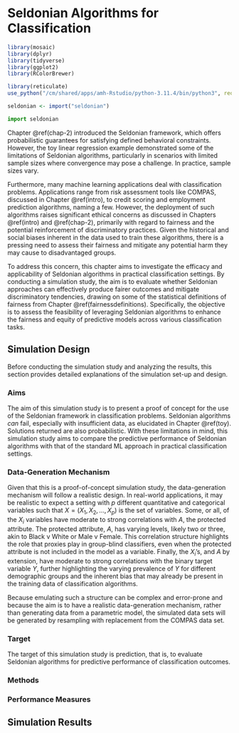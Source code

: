 # Seldonian Algorithms for Classification {#chap-3}

```r
library(mosaic)
library(dplyr)
library(tidyverse)
library(ggplot2)
library(RColorBrewer)
```

```r
library(reticulate)
use_python("/cm/shared/apps/amh-Rstudio/python-3.11.4/bin/python3", required = TRUE)
```

```r
seldonian <- import("seldonian")
```

```python
import seldonian
```

Chapter \@ref(chap-2) introduced the Seldonian framework, which offers probabilistic guarantees for satisfying defined behavioral constraints. However, the toy linear regression example demonstrated some of the limitations of Seldonian algorithms, particularly in scenarios with limited sample sizes where convergence may pose a challenge. In practice, sample sizes vary. 

Furthermore, many machine learning applications deal with classification problems. Applications range from risk assessment tools like COMPAS, discussed in Chapter \@ref(intro), to credit scoring and employment prediction algorithms, naming a few. However, the deployment of such algorithms raises significant ethical concerns as discussed in Chapters \@ref(intro) and \@ref(chap-2), primarily with regard to fairness and the potential reinforcement of discriminatory practices. Given the historical and social biases inherent in the data used to train these algorithms, there is a pressing need to assess their fairness and mitigate any potential harm they may cause to disadvantaged groups.

To address this concern, this chapter aims to investigate the efficacy and applicability of Seldonian algorithms in practical classification settings. By conducting a simulation study, the aim is to evaluate whether Seldonian approaches can effectively produce fairer outcomes and mitigate discriminatory tendencies, drawing on some of the statistical definitions of fairness from Chapter \@ref(fairnessdefinitions). Specifically, the objective is to assess the feasibility of leveraging Seldonian algorithms to enhance the fairness and equity of predictive models across various classification tasks.

## Simulation Design {#sim-design}

Before conducting the simulation study and analyzing the results, this section provides detailed explanations of the simulation set-up and design. 

### Aims

The aim of this simulation study is to present a proof of concept for the use of the Seldonian framework in classification problems. Seldonian algorithms $\textit{can}$ fail, especially with insufficient data, as elucidated in Chapter \@ref(toy). Solutions returned are also probabilistic. With these limitations in mind, this simulation study aims to compare the predictive performance of Seldonian algorithms with that of the standard ML approach in practical classification settings. 

### Data-Generation Mechanism

Given that this is a proof-of-concept simulation study, the data-generation mechanism will follow a realistic design. In real-world applications, it may be realistic to expect a setting with $p$ different quantitative and categorical variables such that $X = (X_1, X_2, \ldots, X_p)$ is the set of variables. Some, or all, of the $X_i$ variables have moderate to strong correlations with $A$, the protected attribute. The protected attribute, $A$, has varying levels, likely two or three, akin to Black v White or Male v Female. This correlation structure highlights the role that proxies play in group-blind classifiers, even when the protected attribute is not included in the model as a variable. Finally, the $X_i$'s, and $A$ by extension, have moderate to strong correlations with the binary target variable $Y$, further highlighting the varying prevalence of $Y$ for different demographic groups and the inherent bias that may already be present in the training data of classification algorithms. 

Because emulating such a structure can be complex and error-prone and because the aim is to have a realistic data-generation mechanism, rather than generating data from a parametric model, the simulated data sets will be generated by resampling with replacement from the COMPAS data set. 



### Target

The target of this simulation study is prediction, that is, to evaluate Seldonian algorithms for predictive performance of classification outcomes. 

### Methods

### Performance Measures


## Simulation Results {#sim-results}


